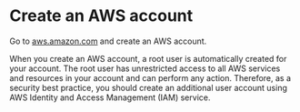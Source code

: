 
<CourseContentLayout>

# Create an AWS account

Go to [aws.amazon.com](https://aws.amazon.com/) and create an AWS account.

When you create an AWS account, a root user is automatically created for your account. The root user has unrestricted access to all AWS services and resources in your account and can perform any action. Therefore, as a security best practice, you should create an additional user account using AWS Identity and Access Management (IAM) service. 

</CourseContentLayout>
